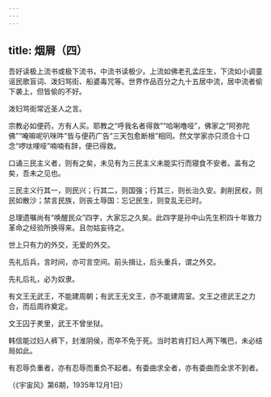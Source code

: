 ```yaml
---
---
---
```

title: 烟屑（四）
---




吾好读极上流书或极下流书，中流书读极少。上流如佛老孔孟庄生，下流如小调童谣民歌盲词、泼妇骂街、船婆毒咒等。世界作品百分之九十五居中流，居中流者偷下袭上，但皆偷的不好。

泼妇骂街常近圣人之言。

宗教必如便药，方有人买。耶教之“呼我名者得救”“哈唎噜哑”，佛家之“阿弥陀佛”“唵嘛呢叭咪吽”皆与便药广告“三天包愈断根”相同。然文学家亦只须合十口念“啰呔哩哑”喃喃有辞，便已得救。

口诵三民主义者，则有之矣，未见有为三民主义未能实行而寝食不安者。盖有之矣，吾未之见也。

三民主义行其一，则民兴；行其二，则国强；行其三，则长治久安。剥削民权，则民如散沙；禁言民族，则丧土辱国：忘记民生，则变乱无已时。

总理遗嘱尚有“唤醒民众”四字，大家忘之久矣。此四字是孙中山先生积四十年致力革命之经验所换得来。且勿姑妄待之。

世上只有力的外交，无爱的外交。

先礼后兵，言时间，亦可言空间。前头揖让，后头重兵，谓之外交。

先礼后礼，必为奴隶。

有文王无武王，不能建周朝；有武王无文王，亦不能建周室。文王之德武王之力合，而后周祚奠定。

文王囚于羑里，武王不曾坐狱。

韩信能过妇人裤下，封淮阴侯，而卒不免于死。当时若肯打妇人两下嘴巴，未必结局如此。

有忍辱负重者，亦有忍辱而重负不起者。有委曲求全者，亦有委曲而全求不到者。

（《宇宙风》第6期，1935年12月1日）